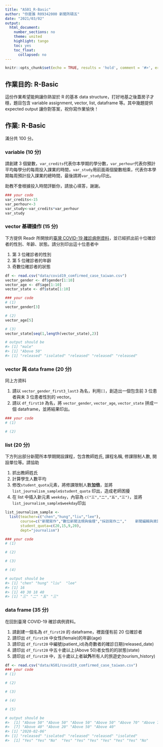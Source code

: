 ```yaml
---
title: "AS01_R-Basic"
author: "你是誰 R09342000 新聞所碩五"
date: "2021/03/02"
output:
  html_document:
    number_sections: no
    theme: united
    highlight: tango
    toc: yes
    toc_float:
      collapsed: no
---
```


```r
knitr::opts_chunk$set(echo = TRUE, results = 'hold', comment = '#>', error = TRUE)
```

## 作業目的: R-Basic

這份作業希望能夠讓你熟習於 R 的基本 data structure，打好地基之後蓋房子才穩，題目包含 variable assignment, vector, list, dataframe 等。其中幾題提供 expected output 讓你對答案，祝你寫作業愉快！

## 作業: R-Basic

滿分共 100 分。

### variable (10 分)

請創建 3 個變數，`var_credits`代表你本學期的學分數，`var_perhour`代表你預計平均每學分的每周投入課業的時間，`var_study`用前面兩個變數相乘，代表你本學期每周預計投入課業的總時間，最後請將`var_study`印出。

助教不會根據投入時間評斷你，請放心填答，謝謝。

```r
### your code
var_credits<-15
var_perhour<-3
var_study<-var_credits*var_perhour
var_study

```

### vector 基礎操作 (15 分)

下方提供 Readr 所開放的[臺灣 COVID-19 確診病例資料](https://github.com/readr-media/readr-data/tree/master/covid-19)，並已經抓出前十位確診者的性別、年齡、狀態。請分別印出這十位患者中

(1) 第 3 位確診者的性別   
(2) 第 5 位確診者的年齡   
(3) 奇數位確診者的狀態

```r
df <- read.csv("data/covid19_comfirmed_case_taiwan.csv")
vector_gender <- df$gender[1:10]
vector_age <- df$age[1:10]
vector_state <- df$state[1:10]

### your code
# (1)
vector_gender[3]

# (2)
vector_age[5]

# (3)
vector_state[seq(1,length(vector_state),2)]

# output should be
#> [1] "male"
#> [1] "Above 50"
#> [1] "released" "isolated" "released" "released" "released"
```

### vector 與 data frame (20 分) 

同上方資料 

(1) 請以 `vector_gender_first3_last3` 為名，利用`[]`，創造出一個包含前 3 位患者與末 3 位患者性別的 vector。   
(2) 請以 `df_first10` 為名，將 `vector_gender`, `vector_age`, `vector_state` 拼成一個 dataframe，並將結果印出。   

```r
### your code
# (1)

# (2)

```

### list (20 分) 

下方列出部分新聞所本學期開設課程，包含教師姓氏, 課程名稱, 修課限制人數, 開設單位等。請協助

(1) 抓出教師姓氏   
(2) 計算學生人數平均   
(3) 修改`student_quota`元素，將修課限制人數**加倍**，並將 `list_journalism_sample$student_quota` 印出，造成老師困擾   
(4) 在 list 中插入新元素 `weekday`，內容為 `c("三","二","五","三")`，並將`list_journalism_sample$weekday`印出

```r
list_journalism_sample <-
  list(teacher=c("chen","hung","liu","lee"),
       course=c("新聞寫作","數位新聞法規與倫理","採訪寫作二","	新聞編輯與資訊設計"),
       student_quota=c(20,15,9,20),
       dept="journalism")

### your code
# (1)

# (2)

# (3)

# (4)

# output should be
#> [1] "chen" "hung" "liu"  "lee" 
#> [1] 16
#> [1] 40 30 18 40
#> [1] "三" "二" "五" "三"
```

### data frame (35 分) 

在回到臺灣 COVID-19 確診病例資料。

(1) 請創建一個名為 `df_first20` 的 dataframe，裡面僅有前 20 位確診者   
(2) 請印出 `df_first20` 中女性(female)的年齡(age)   
(3) 請印出 `df_first20`    中編號(patient_id)為奇數者的確診日期(released_date)
(4) 請印出 `df_first20` 中五十歲以上(Above 50)者女性的的狀態(state)   
(5) 請印出 `df_first20` 中，五十歲以上者**以外**所有人的旅遊史(tourism_history)     


```r
df <- read.csv("data/AS01/covid19_comfirmed_case_taiwan.csv")
### your code
# (1)

# (2)

# (3)

# (4)

# (5)

# output should be
#>  [1] "Above 50" "Above 50" "Above 50" "Above 50" "Above 70" "Above 70"
#>  [7] "Above 40" "Above 20" "Above 50" "Above 40"
#> [1] "2020-02-06"
#> [1] "released" "isolated" "released" "released" "isolated"
#>  [1] "Yes" "Yes" "No"  "Yes" "Yes" "Yes" "Yes" "Yes" "Yes" "No"
```

